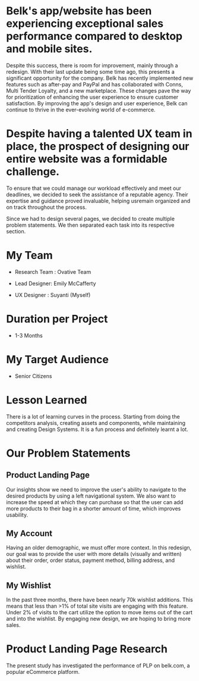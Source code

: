 <div style={{padding: '1rem', backgroundColor: ''}}>

# Belk's app/website has been experiencing exceptional sales performance compared to desktop and mobile sites.

Despite this success, there is room for improvement, mainly through a redesign. With their last update being some time ago, this presents a significant opportunity for the company. Belk has recently implemented new features such as after-pay and PayPal and has collaborated with Conns, Multi Tender Loyalty, and a new marketplace. These changes pave the way for prioritization of enhancing the user experience to ensure customer satisfaction. By improving the app's design and user experience, Belk can continue to thrive in the ever-evolving world of e-commerce.

# Despite having a talented UX team in place, the prospect of designing our entire website was a formidable challenge.

To ensure that we could manage our workload effectively and meet our deadlines, we decided to seek the assistance of a reputable agency. Their expertise and guidance proved invaluable, helping usremain organized and on track throughout the process.

Since we had to design several pages, we decided to create multiple problem statements. We then separated each task into its respective section.

# My Team

- Research Team : Ovative Team

- Lead Designer: Emily McCafferty

- UX Designer : Suyanti (Myself)

# Duration per Project

- 1-3 Months

# My Target Audience

- Senior Citizens

# Lesson Learned

There is a lot of learning curves in the process. Starting from doing the competitors analysis, creating assets and components, while maintaining and creating Design Systems. It is a fun process and definitely learnt a lot.

# Our Problem Statements

## Product Landing Page

Our insights show we need to improve the user's ability to navigate to the desired products by using a left navigational system. We also want to increase the speed at which they can purchase so that the user can add more products to their bag in a shorter amount of time, which improves usability.

## My Account

Having an older demographic, we must offer more context. In this redesign, our goal was to provide the user with more details (visually and written) about their order, order status, payment method, billing address, and wishlist.

## My Wishlist

In the past three months, there have been nearly 70k wishlist additions. This means that less than >1% of total site visits are engaging with this feature. Under 2% of visits to the cart utilize the option to move items out of the cart and into the wishlist. By engaging new design, we are hoping to bring more sales.

# Product Landing Page Research

The present study has investigated the performance of PLP on belk.com, a popular eCommerce platform.

</div>
